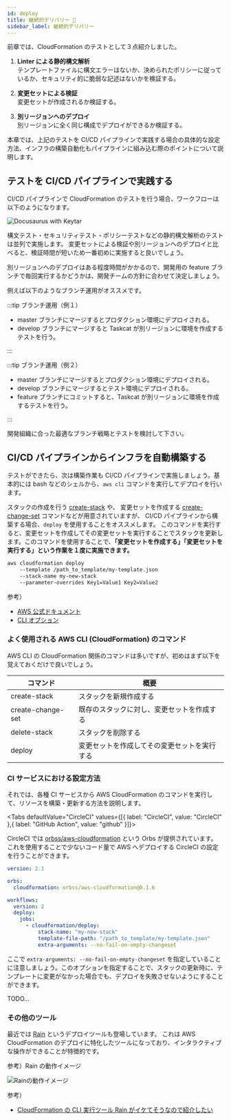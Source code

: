 ```yaml
---
id: deploy
title: 継続的デリバリー 🚀
sidebar_label: 継続的デリバリー
---
```



前章では、CloudFormation のテストとして３点紹介しました。

1. **Linter による静的構文解析** <br/>
   テンプレートファイルに構文エラーはないか、決められたポリシーに従っているか、セキュリティ的に脆弱な記述はないかを検証する。

2. **変更セットによる検証** <br/>
   変更セットが作成されるか検証する。

3. **別リージョンへのデプロイ** <br/>
   別リージョンに全く同じ構成でデプロイができるか検証する。

本章では、上記のテストを CI/CD パイプラインで実践する場合の具体的な設定方法、インフラの構築自動化もパイプラインに組み込む際のポイントについて説明します。

## テストを CI/CD パイプラインで実践する

CI/CD パイプラインで CloudFormation のテストを行う場合、ワークフローは以下のようになります。

<div style={{ textAlign: "center", paddingTop: 30, paddingBottom: 30 }}>
  <img alt="Docusaurus with Keytar" src={useBaseUrl("img/testing.png")} />
</div>

構文テスト・セキュリティテスト・ポリシーテストなどの静的構文解析のテストは並列で実施します。
変更セットによる検証や別リージョンへのデプロイと比べると、検証時間が短いため一番初めに実施すると良いでしょう。

別リージョンへのデプロイはある程度時間がかかるので、開発用の feature ブランチで毎回実行するかどうかは、開発チームの方針に合わせて決定しましょう。

例えば以下のようなブランチ運用がオススメです。

:::tip ブランチ運用（例１）

- master ブランチにマージするとプロダクション環境にデプロイされる。
- develop ブランチにマージすると Taskcat が別リージョンに環境を作成するテストを行う。

:::

:::tip ブランチ運用（例２）

- master ブランチにマージするとプロダクション環境にデプロイされる。
- develop ブランチにマージするとテスト環境にデプロイされる。
- feature ブランチにコミットすると、Taskcat が別リージョンに環境を作成するテストを行う。

:::

開発組織に合った最適なブランチ戦略とテストを検討して下さい。

## CI/CD パイプラインからインフラを自動構築する

テストができたら、次は構築作業も CI/CD パイプラインで実施しましょう。基本的には bash などのシェルから、`aws cli` コマンドを実行してデプロイを行います。

スタックの作成を行う [create-stack](https://docs.aws.amazon.com/cli/latest/reference/cloudformation/create-stack.html) や、
変更セットを作成する [create-change-set](https://docs.aws.amazon.com/cli/latest/reference/cloudformation/create-change-set.html) コマンドなどが用意されていますが、
CI/CD パイプラインから構築する場合、`deploy` を使用することをオススメします。
このコマンドを実行すると、変更セットを作成してその変更セットを実行することでスタックを更新します。このコマンドを使用することで、**「変更セットを作成する」「変更セットを実行する」という作業を１度に実施できます。**

```bash
aws cloudformation deploy
    --template /path_to_template/my-template.json
    --stack-name my-new-stack
    --parameter-overrides Key1=Value1 Key2=Value2
```

参考）

- [AWS 公式ドキュメント](https://docs.aws.amazon.com/ja_jp/AWSCloudFormation/latest/UserGuide/cfn-using-cli.html)
- [CLI オプション](https://docs.aws.amazon.com/cli/latest/reference/cloudformation/index.html)

### よく使用される AWS CLI (CloudFormation) のコマンド

AWS CLI の CloudFormation 関係のコマンドは多いですが、初めはまず以下を覚えておくだけで良いでしょう。

| コマンド          | 概要                                         |
| ----------------- | -------------------------------------------- |
| create-stack      | スタックを新規作成する                       |
| create-change-set | 既存のスタックに対し、変更セットを作成する   |
| delete-stack      | スタックを削除する                           |
| deploy            | 変更セットを作成してその変更セットを実行する |

### CI サービスにおける設定方法

それでは、各種 CI サービスから AWS CloudFormation のコマンドを実行して、リソースを構築・更新する方法を説明します。


<Tabs
defaultValue="CircleCI"
values={[{ label: "CircleCI", value: "CircleCI" },{ label: "GitHub Action", value: "github" }]}>

  <TabItem value="CircleCI">

CircleCI では [orbss/aws-cloudformation](https://circleci.com/developer/orbs/orb/orbss/aws-cloudformation) という Orbs が提供されています。
これを使用することで少ないコード量で AWS へデプロイする CircleCI の設定を行うことができます。

```yml title=".circleci/config.yml"
version: 2.1

orbs:
  cloudformation: orbss/aws-cloudformation@0.1.6

workflows:
  version: 2
  deploy:
    jobs:
      - cloudformation/deploy:
          stack-name: "my-new-stack"
          template-file-path: "/path_to_template/my-template.json"
          extra-arguments: --no-fail-on-empty-changeset
```

ここで `extra-arguments: --no-fail-on-empty-changeset` を指定していることに注意しましょう。このオプションを指定することで、スタックの更新時に、テンプレートに変更がなかった場合でも、デプロイを失敗させないようにすることができます。

  </TabItem>
  <TabItem value="github">

TODO...

<div style={{ height: 500 }}></div>

  </TabItem>

</Tabs>

### その他のツール

最近では [Rain](https://github.com/aws-cloudformation/rain) というデプロイツールも登場しています。
これは AWS CloudFormation のデプロイに特化したツールになっており、インタラクティブな操作ができることが特徴的です。

参考）Rain の動作イメージ

![Rainの動作イメージ](https://raw.githubusercontent.com/aws-cloudformation/rain/main/docs/rain.svg)

参考）

- [CloudFormation の CLI 実行ツール Rain がイケてそうなので紹介したい](https://dev.classmethod.jp/articles/aws-cloudformation-rain/)
